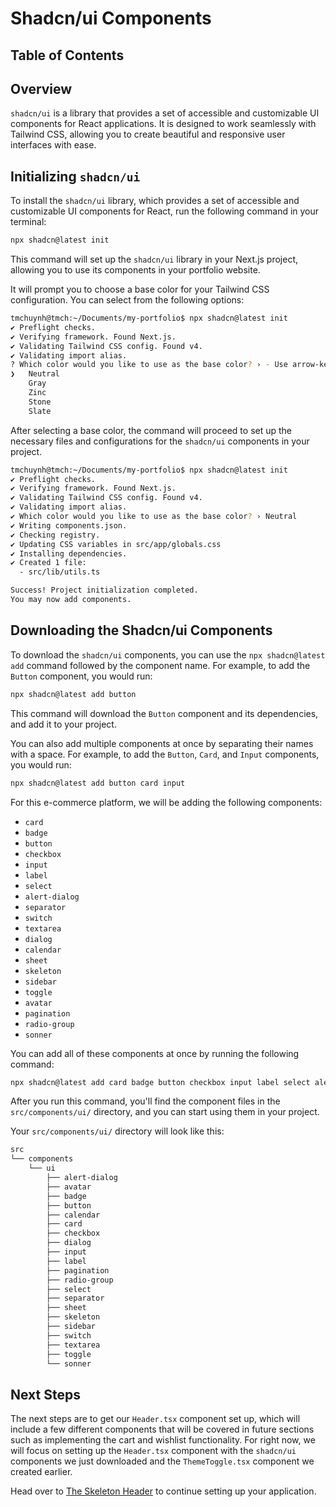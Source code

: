 
# Shadcn/ui Components

## Table of Contents

## Overview

`shadcn/ui` is a library that provides a set of accessible and customizable UI components for React applications. It is designed to work seamlessly with Tailwind CSS, allowing you to create beautiful and responsive user interfaces with ease.

## Initializing `shadcn/ui`

To install the `shadcn/ui` library, which provides a set of accessible and customizable UI components for React, run the following command in your terminal:

```bash
npx shadcn@latest init
```

This command will set up the `shadcn/ui` library in your Next.js project, allowing you to use its components in your portfolio website.

It will prompt you to choose a base color for your Tailwind CSS configuration. You can select from the following options:

```bash
tmchuynh@tmch:~/Documents/my-portfolio$ npx shadcn@latest init
✔ Preflight checks.
✔ Verifying framework. Found Next.js.
✔ Validating Tailwind CSS config. Found v4.
✔ Validating import alias.
? Which color would you like to use as the base color? › - Use arrow-keys. Return to submit.
❯   Neutral
    Gray
    Zinc
    Stone
    Slate
```

After selecting a base color, the command will proceed to set up the necessary files and configurations for the `shadcn/ui` components in your project.

```bash
tmchuynh@tmch:~/Documents/my-portfolio$ npx shadcn@latest init
✔ Preflight checks.
✔ Verifying framework. Found Next.js.
✔ Validating Tailwind CSS config. Found v4.
✔ Validating import alias.
✔ Which color would you like to use as the base color? › Neutral
✔ Writing components.json.
✔ Checking registry.
✔ Updating CSS variables in src/app/globals.css
✔ Installing dependencies.
✔ Created 1 file:
  - src/lib/utils.ts

Success! Project initialization completed.
You may now add components.
```

## Downloading the Shadcn/ui Components

To download the `shadcn/ui` components, you can use the `npx shadcn@latest add` command followed by the component name. For example, to add the `Button` component, you would run:

```bash
npx shadcn@latest add button
```

This command will download the `Button` component and its dependencies, and add it to your project.

You can also add multiple components at once by separating their names with a space. For example, to add the `Button`, `Card`, and `Input` components, you would run:

```bash
npx shadcn@latest add button card input
```

For this e-commerce platform, we will be adding the following components:

- `card`
- `badge`
- `button`
- `checkbox`
- `input`
- `label`
- `select`
- `alert-dialog`
- `separator`
- `switch`
- `textarea`
- `dialog`
- `calendar`
- `sheet`
- `skeleton`
- `sidebar`
- `toggle`
- `avatar`
- `pagination`
- `radio-group`
- `sonner`

You can add all of these components at once by running the following command:

```bash
npx shadcn@latest add card badge button checkbox input label select alert-dialog separator switch textarea dialog calendar sheet skeleton sidebar toggle avatar pagination radio-group sonner
```

After you run this command, you'll find the component files in the `src/components/ui/` directory, and you can start using them in your project.

Your `src/components/ui/` directory will look like this:

```txt title="File Structure"
src
└── components
    └── ui
        ├── alert-dialog
        ├── avatar
        ├── badge
        ├── button
        ├── calendar
        ├── card
        ├── checkbox
        ├── dialog
        ├── input
        ├── label
        ├── pagination
        ├── radio-group
        ├── select
        ├── separator
        ├── sheet
        ├── skeleton
        ├── sidebar
        ├── switch
        ├── textarea
        ├── toggle
        └── sonner
```

## Next Steps

The next steps are to get our `Header.tsx` component set up, which will include a few different components that will be covered in future sections such as implementing the cart and wishlist functionality. For right now, we will focus on setting up the `Header.tsx` component with the `shadcn/ui` components we just downloaded and the `ThemeToggle.tsx` component we created earlier.

Head over to [The Skeleton Header](/ecommerce-platform/components/navigation-components/the-skeleton-header) to continue setting up your application.

<BackToTop />
